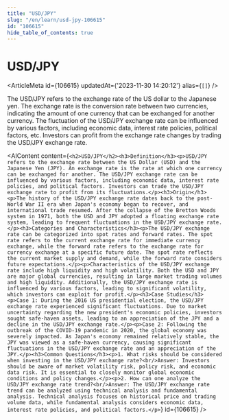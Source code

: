 ```yaml
---
title: "USD/JPY"
slug: "/en/learn/usd-jpy-106615"
id: "106615"
hide_table_of_contents: true
---
```



# USD/JPY

<ArticleMeta id={106615} updatedAt={'2023-11-30 14:20:12'} alias={`[]`} />
<div className='border-solid border-b border-t-0 my-4 border-[var(--ifm-color-gray-300)]' />

The USD/JPY refers to the exchange rate of the US dollar to the Japanese yen. The exchange rate is the conversion rate between two currencies, indicating the amount of one currency that can be exchanged for another currency. The fluctuation of the USD/JPY exchange rate can be influenced by various factors, including economic data, interest rate policies, political factors, etc. Investors can profit from the exchange rate changes by trading the USD/JPY exchange rate.

<AIContent content={`<h2>USD/JPY</h2><h3>Definition</h3><p>USD/JPY refers to the exchange rate between the US Dollar (USD) and the Japanese Yen (JPY). An exchange rate is the rate at which one currency can be exchanged for another. The USD/JPY exchange rate can be influenced by various factors, including economic data, interest rate policies, and political factors. Investors can trade the USD/JPY exchange rate to profit from its fluctuations.</p><h3>Origin</h3><p>The history of the USD/JPY exchange rate dates back to the post-World War II era when Japan's economy began to recover, and international trade resumed. After the collapse of the Bretton Woods system in 1971, both the USD and JPY adopted a floating exchange rate system, leading to frequent fluctuations in the USD/JPY exchange rate.</p><h3>Categories and Characteristics</h3><p>The USD/JPY exchange rate can be categorized into spot rates and forward rates. The spot rate refers to the current exchange rate for immediate currency exchange, while the forward rate refers to the exchange rate for currency exchange at a specific future date. The spot rate reflects the current market supply and demand, while the forward rate considers future expectations.</p><p>Characteristics of the USD/JPY exchange rate include high liquidity and high volatility. Both the USD and JPY are major global currencies, resulting in large market trading volumes and high liquidity. Additionally, the USD/JPY exchange rate is influenced by various factors, leading to significant volatility, which investors can exploit for profit.</p><h3>Case Studies</h3><p>Case 1: During the 2016 US presidential election, the USD/JPY exchange rate experienced significant fluctuations. Due to market uncertainty regarding the new president's economic policies, investors sought safe-haven assets, leading to an appreciation of the JPY and a decline in the USD/JPY exchange rate.</p><p>Case 2: Following the outbreak of the COVID-19 pandemic in 2020, the global economy was severely impacted. As Japan's economy remained relatively stable, the JPY was viewed as a safe-haven currency, causing significant fluctuations in the USD/JPY exchange rate and an appreciation of the JPY.</p><h3>Common Questions</h3><p>1. What risks should be considered when investing in the USD/JPY exchange rate?<br/>Answer: Investors should be aware of market volatility risk, policy risk, and economic data risk. It is essential to closely monitor global economic conditions and policy changes.</p><p>2. How can one analyze the USD/JPY exchange rate trend?<br/>Answer: The USD/JPY exchange rate trend can be analyzed using technical analysis and fundamental analysis. Technical analysis focuses on historical price and trading volume data, while fundamental analysis considers economic data, interest rate policies, and political factors.</p>`} id={106615} />
